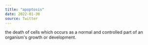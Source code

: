 ```yaml
---
title: "apoptosis"
date: 2022-01-30
source: Twitter
---
```


the death of cells which occurs as a normal and controlled part of an organism's growth or development.
